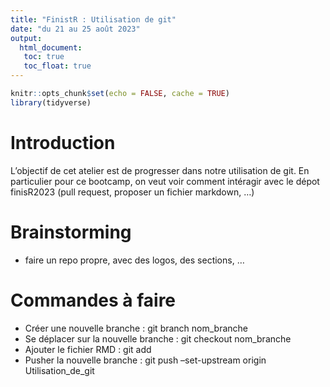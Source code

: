 ```yaml
---
title: "FinistR : Utilisation de git"
date: "du 21 au 25 août 2023"
output: 
  html_document:
   toc: true
   toc_float: true
---
```


```r
knitr::opts_chunk$set(echo = FALSE, cache = TRUE)
library(tidyverse)
```

# Introduction

L'objectif de cet atelier est de progresser dans notre utilisation de git. En particulier pour ce bootcamp, on veut voir comment intéragir avec le dépot finisR2023 (pull request, proposer un fichier markdown, ...) 


# Brainstorming

- faire un repo propre, avec des logos, des sections, ...


# Commandes à faire

- Créer une nouvelle branche : git branch nom_branche
- Se déplacer sur la nouvelle branche : git checkout nom_branche
- Ajouter le fichier RMD : git add
- Pusher la nouvelle branche : git push --set-upstream origin Utilisation_de_git




